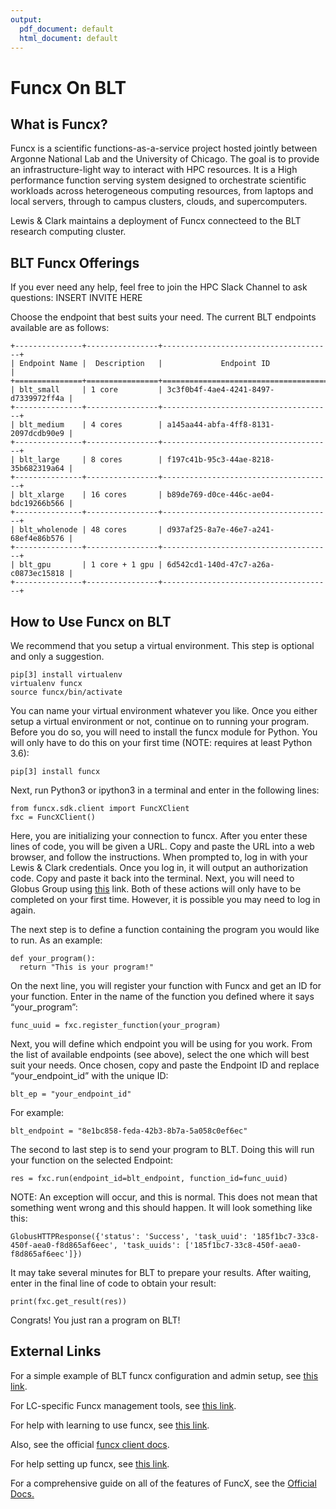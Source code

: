 ```yaml
---
output:
  pdf_document: default
  html_document: default
---
```

# Funcx On BLT

## What is Funcx?

Funcx is a scientific functions-as-a-service project hosted jointly between Argonne National Lab and the University of Chicago. The goal is to provide an infrastructure-light way to interact with HPC resources. It is a High performance function serving system designed to orchestrate scientific workloads across heterogeneous computing resources, from laptops and local servers, through to campus clusters, clouds, and supercomputers.

Lewis & Clark maintains a deployment of Funcx connecteed to the BLT research computing cluster.

## BLT Funcx Offerings
If you ever need any help, feel free to join the HPC Slack Channel to ask questions: INSERT INVITE HERE

Choose the endpoint that best suits your need. The current BLT endpoints available are as follows:
```
+---------------+----------------+--------------------------------------+
| Endpoint Name |  Description   |             Endpoint ID              |
+===============+================+======================================+
| blt_small     | 1 core         | 3c3f0b4f-4ae4-4241-8497-d7339972ff4a |
+---------------+----------------+--------------------------------------+
| blt_medium    | 4 cores        | a145aa44-abfa-4ff8-8131-2097dcdb90e9 |
+---------------+----------------+--------------------------------------+
| blt_large     | 8 cores        | f197c41b-95c3-44ae-8218-35b682319a64 |
+---------------+----------------+--------------------------------------+
| blt_xlarge    | 16 cores       | b89de769-d0ce-446c-ae04-bdc19266b566 |
+---------------+----------------+--------------------------------------+
| blt_wholenode | 48 cores       | d937af25-8a7e-46e7-a241-68ef4e86b576 |
+---------------+----------------+--------------------------------------+
| blt_gpu       | 1 core + 1 gpu | 6d542cd1-140d-47c7-a26a-c0873ec15818 |
+---------------+----------------+--------------------------------------+
```

## How to Use Funcx on BLT
We recommend that you setup a virtual environment. This step is optional and only a suggestion.
```
pip[3] install virtualenv
virtualenv funcx
source funcx/bin/activate
```
You can name your virtual environment whatever you like. Once you either setup a virtual environment or not, continue on to running your program. Before you do so, you will need to install the funcx module for Python. You will only have to do this on your first time (NOTE: requires at least Python 3.6):
```
pip[3] install funcx
```
Next, run Python3 or ipython3 in a terminal and enter in the following lines:
```
from funcx.sdk.client import FuncXClient    
fxc = FuncXClient()
```
Here, you are initializing your connection to funcx. After you enter these lines of code, you will be given a URL. Copy and paste the URL into a web browser, and follow the instructions. When prompted to, log in with your Lewis & Clark credentials. Once you log in, it will output an authorization code. Copy and paste it back into the terminal. Next, you will need to Globus Group using [this](https://app.globus.org/groups/c1f52348-140b-11eb-b43d-0ebeaabad955/about) link. Both of these actions will only have to be completed on your first time. However, it is possible you may need to log in again.

The next step is to define a function containing the program you would like to run. As an example:
```
def your_program():
  return "This is your program!"
```
On the next line, you will register your function with Funcx and get an ID for your function. Enter in the name of the function you defined where it says "your_program":
```
func_uuid = fxc.register_function(your_program)
```
Next, you will define which endpoint you will be using for you work. From the list of available endpoints (see above), select the one which will best suit your needs. Once chosen, copy and paste the Endpoint ID and replace "your_endpoint_id" with the unique ID:
```
blt_ep = "your_endpoint_id"
```
For example:
```
blt_endpoint = "8e1bc858-feda-42b3-8b7a-5a058c0ef6ec"
```
The second to last step is to send your program to BLT. Doing this will run your function on the selected Endpoint:
```
res = fxc.run(endpoint_id=blt_endpoint, function_id=func_uuid)
```
NOTE:
An exception will occur, and this is normal. This does not mean that something went wrong and this should happen. It will look something like this:
```
GlobusHTTPResponse({'status': 'Success', 'task_uuid': '185f1bc7-33c8-450f-aea0-f8d865af6eec', 'task_uuids': ['185f1bc7-33c8-450f-aea0-f8d865af6eec']})
```
It may take several minutes for BLT to prepare your results. After waiting, enter in the final line of code to obtain your result:
```
print(fxc.get_result(res))
```
Congrats! You just ran a program on BLT!

## External Links

For a simple example of BLT funcx configuration and admin setup, see [this link](https://github.com/benhg/blt-funcx-demo).

For LC-specific Funcx management tools, see [this link](https://github.com/watzek/funcx-management-scripts).

For help with learning to use funcx, see [this link](https://mybinder.org/v2/gh/funcx-faas/funcx/master?filepath=examples%2FTutorial.ipynb).

Also, see the official [funcx client docs](https://funcx.readthedocs.io/en/latest/client.html#).

For help setting up funcx, see [this link](https://funcx.readthedocs.io/en/latest/quickstart.html).

For a comprehensive guide on all of the features of FuncX, see the [Official Docs.](https://funcx.readthedocs.io/en/latest/)

